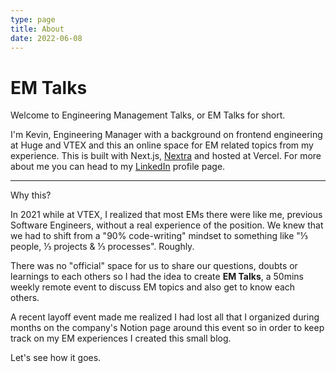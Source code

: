 ```yaml
---
type: page
title: About
date: 2022-06-08
---
```


# EM Talks

Welcome to Engineering Management Talks, or EM Talks for short.

I'm Kevin, Engineering Manager with a background on frontend engineering at Huge and VTEX and this an online space for EM related topics from my experience. This is built with Next.js, [Nextra](https://nextra.vercel.app/) and hosted at Vercel. For more about me you can head to my [LinkedIn](https://www.linkedin.com/in/kevinchevallier/) profile page.

---

Why this?

In 2021 while at VTEX, I realized that most EMs there were like me, previous Software Engineers, without a real experience of the position. We knew that we had to shift from a "90% code-writing" mindset to something like "⅓ people, ⅓ projects & ⅓ processes". Roughly.

There was no "official" space for us to share our questions, doubts or learnings to each others so I had the idea to create **EM Talks**, a 50mins weekly remote event to discuss EM topics and also get to know each others.

A recent layoff event made me realized I had lost all that I organized during months on the company's Notion page around this event so in order to keep track on my EM experiences I created this small blog.

Let's see how it goes.
